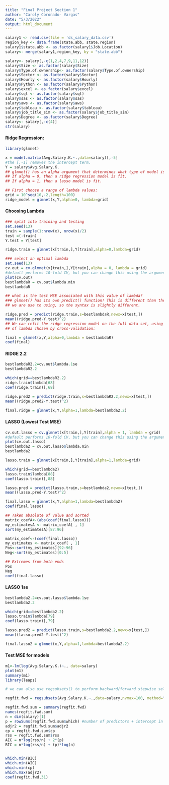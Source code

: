 ---
title: "Final Project Section 1"
author: "Caroly Coronado- Vargas"
date: "5/3/2022"
output: html_document
---

```{r}
salary1 <- read.csv(file = 'ds_salary_data.csv')
region_key <- data.frame(state.abb, state.region)
salary1$state.abb <- as.factor(salary1$Job.Location)
salary<- merge(salary1,region_key, by = "state.abb")

salary<- salary[,-c(1,2,4,7,9,11,12)] 
salary$Size <- as.factor(salary$Size)
salary$Type.of.ownership<- as.factor(salary$Type.of.ownership)
salary$Sector <- as.factor(salary$Sector)
salary$Hourly <- as.factor(salary$Hourly)
salary$Python <- as.factor(salary$Python)
salary$excel <- as.factor(salary$excel)
salary$sql <- as.factor(salary$sql)
salary$sas <- as.factor(salary$sas)
salary$aws <- as.factor(salary$aws)
salary$tableau <- as.factor(salary$tableau)
salary$job_title_sim <- as.factor(salary$job_title_sim)
salary$Degree <- as.factor(salary$Degree)
salary<- salary[,-c(4)] 
str(salary)
```

#### Ridge Regression: ####

```{r}
library(glmnet)

x = model.matrix(Avg.Salary.K.~.,data=salary)[,-5] 
#the [,-1] removes the intercept term. 
Y = salary$Avg.Salary.K.
## glmnet() has an alpha argument that determines what type of model is fit. 
## If alpha = 0, then a ridge regression model is fit. 
## If alpha = 1, then a lasso model is fit. 

## First choose a range of lambda values: 
grid = 10^seq(10,-2,length=100)
ridge_model = glmnet(x,Y,alpha=0, lambda=grid)
```

#### Choosing Lambda ####

```{r}
### split into training and testing
set.seed(13)
train = sample(1:nrow(x), nrow(x)/2)
test =(-train)
Y.test = Y[test]

ridge.train = glmnet(x[train,],Y[train],alpha=0,lambda=grid)

### select an optimal lambda 
set.seed(13)
cv.out = cv.glmnet(x[train,],Y[train],alpha = 0, lambda = grid) 
#default performs 10-fold CV, but you can change this using the argument `nfolds` 
plot(cv.out)
bestlambdaR = cv.out$lambda.min
bestlambdaR

## what is the test MSE associated with this value of lambda? 
### glmnet() has its own predict() function! This is different than the predict() 
## we are use to using, so the syntax is slightly different. 

ridge.pred = predict(ridge.train,s=bestlambdaR,newx=x[test,])
mean((ridge.pred-Y.test)^2)
## We can refit the ridge regression model on the full data set, using the value 
## of lambda chosen by cross-validation: 

final = glmnet(x,Y,alpha=0,lambda = bestlambdaR)
coef(final)

```

#### RIDGE 2.2 ####

```{r}
bestlambdaR2.2=cv.out$lambda.1se
bestlambdaR2.2

which(grid==bestlambdaR2.2)
ridge.train$lambda[68]
coef(ridge.train)[,68]

ridge.pred2 = predict(ridge.train,s=bestlambdaR2.2,newx=x[test,])
mean((ridge.pred2-Y.test)^2)

final.ridge = glmnet(x,Y,alpha=1,lambda=bestlambda2.2)
```

#### LASSO (Lowest Test MSE) ####

```{r}
cv.out.lasso = cv.glmnet(x[train,],Y[train],alpha = 1, lambda = grid) 
#default performs 10-fold CV, but you can change this using the argument `nfolds` 
plot(cv.out.lasso)
bestlambda2 = cv.out.lasso$lambda.min
bestlambda2

lasso.train = glmnet(x[train,],Y[train],alpha=1,lambda=grid)

which(grid==bestlambda2)
lasso.train$lambda[88]
coef(lasso.train)[,88]

lasso.pred = predict(lasso.train,s=bestlambda2,newx=x[test,])
mean((lasso.pred-Y.test)^2)

final.lasso = glmnet(x,Y,alpha=1,lambda=bestlambda2)
coef(final.lasso)
```


```{r}
## Taken absolute of value and sorted 
matrix_coefA<-(abs(coef(final.lasso)))
my_estimatesA <- matrix_coefA[ , 1]                     
sort(my_estimatesA)[87:96]

matrix_coef<-(coef(final.lasso))
my_estimates <- matrix_coef[ , 1]                    
Pos<-sort(my_estimates)[92:96]
Neg<-sort(my_estimates)[0:5]

## Extremes from both ends
Pos
Neg
coef(final.lasso)
```

#### LASSO 1se ####

```{r}
bestlambda2.2=cv.out.lasso$lambda.1se
bestlambda2.2

which(grid==bestlambda2.2)
lasso.train$lambda[79]
coef(lasso.train)[,79]

lasso.pred2 = predict(lasso.train,s=bestlambda2.2,newx=x[test,])
mean((lasso.pred2-Y.test)^2)

final.lasso2 = glmnet(x,Y,alpha=1,lambda=bestlambda2.2)
```

#### Test MSE for models ####

```{r}
m1<-lm(log(Avg.Salary.K.)~., data=salary)
plot(m1)
summary(m1)
library(leaps)

# we can also use regsubsets() to perform backward/forward stepwise selection 

regfit.fwd = regsubsets(Avg.Salary.K.~.,data=salary,nvmax=100, method="forward")

regfit.fwd.sum = summary(regfit.fwd)
names(regfit.fwd.sum)
n = dim(salary)[1]
p = rowSums(regfit.fwd.sum$which) #number of predictors + intercept in the model 
adjr2 = regfit.fwd.sum$adjr2
cp = regfit.fwd.sum$cp
rss = regfit.fwd.sum$rss
AIC = n*log(rss/n) + 2*(p)
BIC = n*log(rss/n) + (p)*log(n)


which.min(BIC)
which.min(AIC)
which.min(cp)
which.max(adjr2)
coef(regfit.fwd,31)
```

